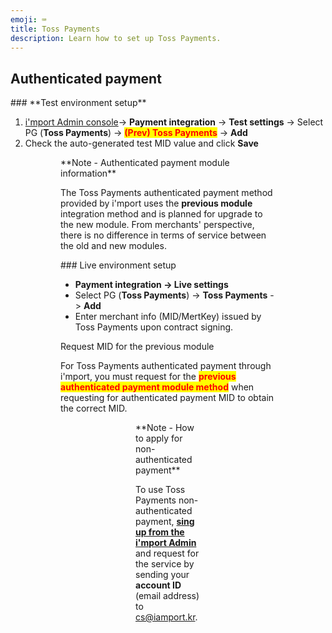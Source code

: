 ```yaml
---
emoji: ⌨
title: Toss Payments
description: Learn how to set up Toss Payments.
---
```





## Authenticated payment

<Tabs>
<Tab title="Test">
### **Test environment setup**

1. [i'mport Admin console](https://admin.iamport.kr)→ **Payment integration** → **Test settings** → Select PG (**Toss Payments**) → <mark style="color:red;">**(Prev) Toss Payments**</mark> -> **Add**&#x20;
2. Check the auto-generated test MID value and click **Save**

<Figure src="/gitbook-assets/en/image (265).png" caption="Payment integration → Test settings → Select PG (Toss Payments) → (Prev) Toss Payments -> Add" />

<Figure src="/gitbook-assets/en/image (197).png" caption="Check the auto-generated MID value and click Save" />

<Hint style="info">
**Note - Authenticated payment module information**

The Toss Payments authenticated payment method provided by i'mport uses the **previous module** integration method and is planned for upgrade to the new module. From merchants' perspective, there is no difference in terms of service between the old and new modules.

</Hint>

</Tab>

<Tab title="Live">
### Live environment setup

* **Payment integration -> Live settings**
* Select PG (**Toss Payments**) → **Toss Payments** -> **Add**
* Enter merchant info (MID/MertKey) issued by Toss Payments upon contract signing.

<Hint style="danger">
Request MID for the previous module

For Toss Payments authenticated payment through i'mport, you must request for the <mark style="color:red;">**previous authenticated payment module method**</mark> when requesting for authenticated payment MID to obtain the correct MID.

</Hint>

<Figure src="/gitbook-assets/en/image (219).png" caption=" Payment integration -> Live settings" />

<Figure src="/gitbook-assets/en/image (198).png" caption="Select PG (Toss Payments) → Toss Payments -> Add" />

<Figure src="/gitbook-assets/en/image (176).png" caption="Enter merchant info issued by Toss Payments upon contract signing" />

</Tab>
</Tabs>

<Hint style="info">
**Note - How to apply for non-authenticated payment**&#x20;

To use Toss Payments non-authenticated payment, [**sing up from the i'mport Admin**](https://admin.iamport.kr) and request for the service by sending your **account ID** (email address) to cs@iamport.kr.

</Hint>
